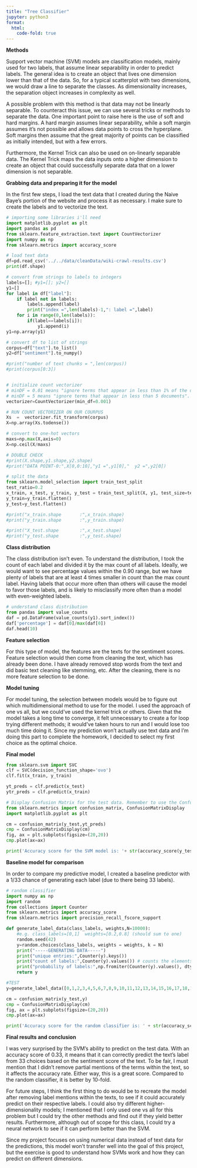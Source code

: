 ```yaml
---
title: "Tree Classifier"
jupyter: python3
format:
  html:
    code-fold: true
---
```

**Methods**

Support vector machine (SVM) models are classification models, mainly used for two labels, that assume linear separability in order to predict labels. The general idea is to create an object that lives one dimension lower than that of the data. So, for a typical scatterplot with two dimensions, we would draw a line to separate the classes. As dimensionality increases, the separation object increases in complexity as well. 

A possible problem with this method is that data may not be linearly separable. To counteract this issue, we can use several tricks or methods to separate the data. One important point to raise here is the use of soft and hard margins. A hard margin assumes linear separability, while a soft margin assumes it’s not possible and allows data points to cross the hyperplane. Soft margins then assume that the great majority of points can be classified as initially intended, but with a few errors.

Furthermore, the Kernel Trick can also be used on on-linearly separable data. The Kernel Trick maps the data inputs onto a higher dimension to create an object that could successfully separate data that on a lower dimension is not separable.

**Grabbing data and preparing it for the model**

In the first few steps, I load the text data that I created during the Naive Baye's portion of the website and process it as necessary. I make sure to create the labels and to vectorize the text.
```python
# importing some libraries i'll need
import matplotlib.pyplot as plt
import pandas as pd
from sklearn.feature_extraction.text import CountVectorizer
import numpy as np
from sklearn.metrics import accuracy_score

# load text data
df=pd.read_csv('../../data/cleanData/wiki-crawl-results.csv')  
print(df.shape)

# convert from strings to labels to integers
labels=[]; #y1=[]; y2=[]
y1=[]
for label in df["label"]:
    if label not in labels:
        labels.append(label)
        print("index =",len(labels)-1,": label =",label)
    for i in range(0,len(labels)):
        if(label==labels[i]):
            y1.append(i)
y1=np.array(y1)

# convert df to list of strings
corpus=df["text"].to_list()
y2=df["sentiment"].to_numpy()

#print("number of text chunks = ",len(corpus))
#print(corpus[0:3])


# initialize count vectorizer
# minDF = 0.01 means "ignore terms that appear in less than 1% of the documents". 
# minDF = 5 means "ignore terms that appear in less than 5 documents".
vectorizer=CountVectorizer(min_df=0.001)   

# RUN COUNT VECTORIZER ON OUR COURPUS 
Xs  =  vectorizer.fit_transform(corpus)   
X=np.array(Xs.todense())

# convert to one-hot vectors
maxs=np.max(X,axis=0)
X=np.ceil(X/maxs)

# DOUBLE CHECK 
#print(X.shape,y1.shape,y2.shape)
#print("DATA POINT-0:",X[0,0:10],"y1 =",y1[0],"  y2 =",y2[0])

# split the data
from sklearn.model_selection import train_test_split
test_ratio=0.2
x_train, x_test, y_train, y_test = train_test_split(X, y1, test_size=test_ratio, random_state=0)
y_train=y_train.flatten()
y_test=y_test.flatten()

#print("x_train.shape		:",x_train.shape)
#print("y_train.shape		:",y_train.shape)

#print("X_test.shape		:",x_test.shape)
#print("y_test.shape		:",y_test.shape)
```

**Class distribution**

The class distribution isn't even. To understand the distribution, I took the count of each label and divided it by the max count of all labels. Ideally, we would want to see percentage values within the 0.90 range, but we have plenty of labels that are at least 4 times smaller in count than the max count label. Having labels that occur more often than others will cause the model to favor those labels, and is likely to misclassify more often than a model with even-weighted labels.

```python
# understand class distribution
from pandas import value_counts
daf = pd.DataFrame(value_counts(y1).sort_index())
daf['percentage'] = daf[0]/max(daf[0])
daf.head(10)
```

**Feature selection**

For this type of model, the features are the texts for the sentiment scores. Feature selection would then come from cleaning the text, which has already been done. I have already removed stop words from the text and did basic text cleaning like stemming, etc. After the cleaning, there is no more feature selection to be done.

**Model tuning**

For model tuning, the selection between models would be to figure out which multidimensional method to use for the model. I used the approach of one vs all, but we could've used the kernel trick or others. Given that the model takes a long time to converge, it felt unnecessary to create a for loop trying different methods; it would've taken hours to run and I would lose too much time doing it. Since my prediction won't actually use text data and I'm doing this part to complete the homework, I decided to select my first choice as the optimal choice.

**Final model**

```python
from sklearn.svm import SVC
clf = SVC(decision_function_shape='ovo')
clf.fit(x_train, y_train)

yt_preds = clf.predict(x_test)
ytr_preds = clf.predict(x_train)

# Display Confusion Matrix for the test data. Remember to use the ConfusionMatrixDisplay function.
from sklearn.metrics import confusion_matrix, ConfusionMatrixDisplay
import matplotlib.pyplot as plt

cm = confusion_matrix(y_test,yt_preds)
cmp = ConfusionMatrixDisplay(cm)
fig, ax = plt.subplots(figsize=(20,20))
cmp.plot(ax=ax)
```

```python
print('Accuracy score for the SVM model is: '+ str(accuracy_score(y_test,yt_preds)))
```

**Baseline model for comparison**

In order to compare my predictive model, I created a baseline predictor with a 1/33 chance of generating each label (due to there being 33 labels).

```python
# random classifier
import numpy as np
import random
from collections import Counter
from sklearn.metrics import accuracy_score
from sklearn.metrics import precision_recall_fscore_support

def generate_label_data(class_labels, weights,N=10000):
    #e.g. class_labels=[0,1]  weights=[0.2,0.8] (should sum to one)
    random.seed(42)
    y=random.choices(class_labels, weights = weights, k = N)
    print("-----GENERATING DATA-----")
    print("unique entries:",Counter(y).keys())  
    print("count of labels:",Counter(y).values()) # counts the elements' frequency
    print("probability of labels:",np.fromiter(Counter(y).values(), dtype=float)/len(y)) # counts the elements' frequency
    return y

#TEST
y=generate_label_data([0,1,2,3,4,5,6,7,8,9,10,11,12,13,14,15,16,17,18,19,20,21,22,23,24,25,26,27,28,29,30,31,32],[1/33,1/33,1/33,1/33,1/33,1/33,1/33,1/33,1/33,1/33,1/33,1/33,1/33,1/33,1/33,1/33,1/33,1/33,1/33,1/33,1/33,1/33,1/33,1/33,1/33,1/33,1/33,1/33,1/33,1/33,1/33,1/33,1/33],1424)

cm = confusion_matrix(y_test,y)
cmp = ConfusionMatrixDisplay(cm)
fig, ax = plt.subplots(figsize=(20,20))
cmp.plot(ax=ax)
```

```python
print('Accuracy score for the random classifier is: ' + str(accuracy_score(y_test,y)))
```


**Final results and conclusion**

I was very surprised by the SVM's ability to predict on the test data. With an accuracy score of 0.33, it means that it can correctly predict the text's label from 33 choices based on the sentiment score of the text. To be fair, I must mention that I didn't remove partial mentions of the terms within the text, so it affects the accuracy rate. Either way, this is a great score. Compared to the random classifier, it is better by 10-fold.

For future steps, I think the first thing to do would be to recreate the model after removing label mentions within the texts, to see if it could accurately predict on their respective labels. I could also try different higher-dimensionality models; I mentioned that I only used one vs all for this problem but I could try the other methods and find out if they yield better results. Furthermore, although out of scope for this class, I could try a neural network to see if it can perform better than the SVM.

Since my project focuses on using numerical data instead of text data for the predictions, this model won't transfer well into the goal of this project, but the exercise is good to understand how SVMs work and how they can predict on different dimensions.